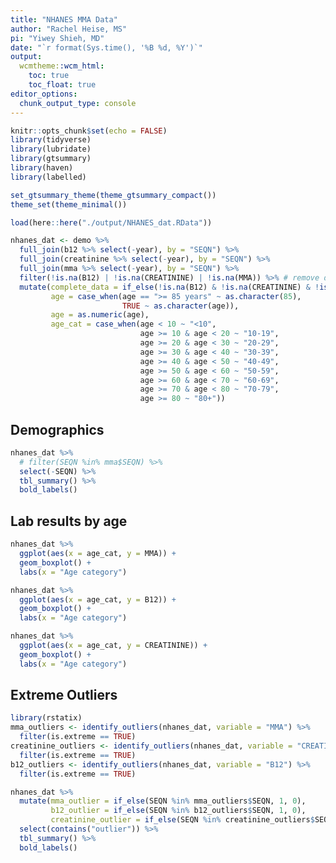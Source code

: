 ```yaml
---
title: "NHANES MMA Data"
author: "Rachel Heise, MS"
pi: "Yiwey Shieh, MD"
date: "`r format(Sys.time(), '%B %d, %Y')`"
output: 
  wcmtheme::wcm_html: 
    toc: true
    toc_float: true
editor_options: 
  chunk_output_type: console
---
```


```r
knitr::opts_chunk$set(echo = FALSE)
library(tidyverse)
library(lubridate)
library(gtsummary)
library(haven)
library(labelled)

set_gtsummary_theme(theme_gtsummary_compact())
theme_set(theme_minimal())

load(here::here("./output/NHANES_dat.RData"))

nhanes_dat <- demo %>% 
  full_join(b12 %>% select(-year), by = "SEQN") %>% 
  full_join(creatinine %>% select(-year), by = "SEQN") %>% 
  full_join(mma %>% select(-year), by = "SEQN") %>% 
  filter(!is.na(B12) | !is.na(CREATININE) | !is.na(MMA)) %>% # remove data points without mma, b12, or creatinine data
  mutate(complete_data = if_else(!is.na(B12) & !is.na(CREATININE) & !is.na(MMA), 1, 0),
         age = case_when(age == ">= 85 years" ~ as.character(85),
                         TRUE ~ as.character(age)),
         age = as.numeric(age),
         age_cat = case_when(age < 10 ~ "<10",
                             age >= 10 & age < 20 ~ "10-19",
                             age >= 20 & age < 30 ~ "20-29",
                             age >= 30 & age < 40 ~ "30-39",
                             age >= 40 & age < 50 ~ "40-49",
                             age >= 50 & age < 60 ~ "50-59",
                             age >= 60 & age < 70 ~ "60-69",
                             age >= 70 & age < 80 ~ "70-79",
                             age >= 80 ~ "80+"))
```

## Demographics

```r
nhanes_dat %>% 
  # filter(SEQN %in% mma$SEQN) %>% 
  select(-SEQN) %>% 
  tbl_summary() %>% 
  bold_labels()
```

## Lab results by age

```r
nhanes_dat %>% 
  ggplot(aes(x = age_cat, y = MMA)) +
  geom_boxplot() +
  labs(x = "Age category")

nhanes_dat %>% 
  ggplot(aes(x = age_cat, y = B12)) +
  geom_boxplot() +
  labs(x = "Age category")

nhanes_dat %>% 
  ggplot(aes(x = age_cat, y = CREATININE)) +
  geom_boxplot() +
  labs(x = "Age category")

```

## Extreme Outliers

```r
library(rstatix)
mma_outliers <- identify_outliers(nhanes_dat, variable = "MMA") %>% 
  filter(is.extreme == TRUE)
creatinine_outliers <- identify_outliers(nhanes_dat, variable = "CREATININE") %>% 
  filter(is.extreme == TRUE)
b12_outliers <- identify_outliers(nhanes_dat, variable = "B12") %>% 
  filter(is.extreme == TRUE)

nhanes_dat %>% 
  mutate(mma_outlier = if_else(SEQN %in% mma_outliers$SEQN, 1, 0),
         b12_outlier = if_else(SEQN %in% b12_outliers$SEQN, 1, 0),
         creatinine_outlier = if_else(SEQN %in% creatinine_outliers$SEQN, 1, 0)) %>% 
  select(contains("outlier")) %>% 
  tbl_summary() %>% 
  bold_labels()

```

